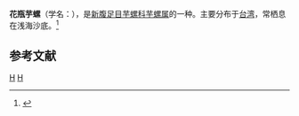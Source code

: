 {{Speciesbox 
| taxon = Conus oishii
| authority = Shikama, 1977
}}
'''花瓶芋螺'''（学名：''{{lang|la|Conus oishii}}''），是[[新腹足目|新腹足目]][[芋螺科|芋螺科]][[芋螺属|芋螺属]]的一种。主要分布于[[台湾|台湾]]，常栖息在浅海沙底。<ref>{{cite web|url=http://shell.sinica.edu.tw/chinese/shellbase_detail.php?science_no=1593|title=国际贝库：花瓶芋螺|publisher=台湾贝类资料库|accessdate=2009-08-11}}</ref>

== 参考文献 ==
{{reflist}}
{{Taxonbar}}

[[Category:1977年描述的动物|H]]
[[Category:芋螺属|H]]
